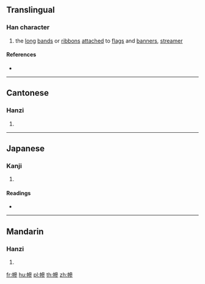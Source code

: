 {{character info/new}}
==Translingual==

===Han character===
{{Han char|rn=50|rad=巾|as=11|sn=14|four=43222|canj=LBIIH|ids=⿰巾參}}

# the [[long]] [[band]]s or [[ribbon]]s [[attach]]ed to [[flag]]s and [[banner]]s, [[streamer]]

====References====
* {{Han ref|kx=0335.250|dkj=09047|dj=0642.290|hdz=10753.070|uh=5E53|ud=24147|bh=E1B4|bd=57780}}

----

==Cantonese==

===Hanzi===
{{yue-hanzi|jyut=[[saam1]]|y=saam1}}

# {{defn|lang=yue|sort=巾11}}

----

==Japanese==

===Kanji===
{{ja-kanji|grade=|rs=巾11}}

# {{defn|lang=ja|sort=巾11}}

====Readings====
* {{ja-readings|on=[[しん]] (shin), [[せん]] (sen), [[さん]] (san), [[せう]] (seu)|kun=}}

----

==Mandarin==

===Hanzi===
{{cmn-hanzi|pin=[[shān]] ([[shan1]])|wg=shan<sup>1</sup>}}

# {{defn|lang=cmn|sort=巾11}}

[[fr:幓]]
[[hu:幓]]
[[pl:幓]]
[[th:幓]]
[[zh:幓]]